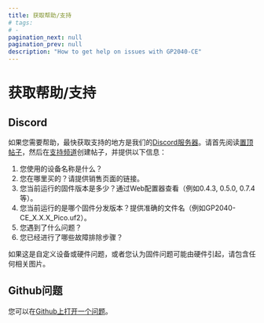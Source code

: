 ```yaml
---
title: 获取帮助/支持
# tags:
# -
pagination_next: null
pagination_prev: null
description: "How to get help on issues with GP2040-CE"
---
```


# 获取帮助/支持

## Discord

如果您需要帮助，最快获取支持的地方是我们的[Discord服务器](https://discord.gg/k2pxhke7q8)。请首先阅读[置顶帖子](https://discord.com/channels/1049366310389289001/1132450634243772519)，然后在[支持频道](https://discord.com/channels/1049366310389289001/1132447732662018089)创建帖子，并提供以下信息：

1. 您使用的设备名称是什么？
2. 您在哪里买的？请提供销售页面的链接。
3. 您当前运行的固件版本是多少？通过Web配置器查看（例如0.4.3, 0.5.0, 0.7.4等）。
4. 您当前运行的是哪个固件分发版本？提供准确的文件名（例如GP2040-CE_X.X.X_Pico.uf2）。
5. 您遇到了什么问题？
6. 您已经进行了哪些故障排除步骤？

如果这是自定义设备或硬件问题，或者您认为固件问题可能由硬件引起，请包含任何相关图片。

## Github问题

您可以在[Github上打开一个问题](https://github.com/OpenStickCommunity/GP2040-CE/issues/new/choose)。
